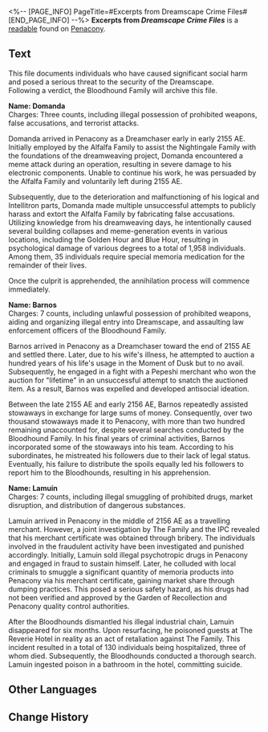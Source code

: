 <%-- [PAGE_INFO]
PageTitle=#Excerpts from Dreamscape Crime Files#
[END_PAGE_INFO] --%>
{{Readable Infobox
|id           = 339
|partIds      = 190616
|title        = Excerpts from ''Dreamscape Crime Files''
|image        = Item Penacony Readable 3.png
|world        = Penacony
|parts        = 1
|author       = <!--to be added-->
|description  = Criminal files archived by the Bloodhound Family, documenting some Dreamchaser crimes with particularly heinous influences.
|part1        = Excerpts from ''Dreamscape Crime Files''
|source1      = {{cx|Source missing}}
|characters   = 
|factions     = Interastral Peace Corporation; Penacony; Pepeshi; The Family
}}
'''Excerpts from ''Dreamscape Crime Files''''' is a [[readable]] found on [[Penacony]].
<!--
==Location==
{{Map Embed|<map name>|<marker id>}}
-->
==Text==
This file documents individuals who have caused significant social harm and posed a serious threat to the security of the Dreamscape.<br />
Following a verdict, the Bloodhound Family will archive this file.

'''Name: Domanda'''<br />
Charges: Three counts, including illegal possession of prohibited weapons, false accusations, and terrorist attacks.

Domanda arrived in Penacony as a Dreamchaser early in early 2155 AE. Initially employed by the Alfalfa Family to assist the Nightingale Family with the foundations of the dreamweaving project, Domanda encountered a meme attack during an operation, resulting in severe damage to his electronic components. Unable to continue his work, he was persuaded by the Alfalfa Family and voluntarily left during 2155 AE.

Subsequently, due to the deterioration and malfunctioning of his logical and Intellitron parts, Domanda made multiple unsuccessful attempts to publicly harass and extort the Alfalfa Family by fabricating false accusations. Utilizing knowledge from his dreamweaving days, he intentionally caused several building collapses and meme-generation events in various locations, including the Golden Hour and Blue Hour, resulting in psychological damage of various degrees to a total of 1,958 individuals. Among them, 35 individuals require special memoria medication for the remainder of their lives.

Once the culprit is apprehended, the annihilation process will commence immediately.


'''Name: Barnos'''<br />
Charges: 7 counts, including unlawful possession of prohibited weapons, aiding and organizing illegal entry into Dreamscape, and assaulting law enforcement officers of the Bloodhound Family.

Barnos arrived in Penacony as a Dreamchaser toward the end of 2155 AE and settled there. Later, due to his wife's illness, he attempted to auction a hundred years of his life's usage in the Moment of Dusk but to no avail. Subsequently, he engaged in a fight with a Pepeshi merchant who won the auction for "lifetime" in an unsuccessful attempt to snatch the auctioned item. As a result, Barnos was expelled and developed antisocial ideation.

Between the late 2155 AE and early 2156 AE, Barnos repeatedly assisted stowaways in exchange for large sums of money. Consequently, over two thousand stowaways made it to Penacony, with more than two hundred remaining unaccounted for, despite several searches conducted by the Bloodhound Family. In his final years of criminal activities, Barnos incorporated some of the stowaways into his team. According to his subordinates, he mistreated his followers due to their lack of legal status. Eventually, his failure to distribute the spoils equally led his followers to report him to the Bloodhounds, resulting in his apprehension.


'''Name: Lamuin'''<br />
Charges: 7 counts, including illegal smuggling of prohibited drugs, market disruption, and distribution of dangerous substances.

Lamuin arrived in Penacony in the middle of 2156 AE as a travelling merchant. However, a joint investigation by The Family and the IPC revealed that his merchant certificate was obtained through bribery. The individuals involved in the fraudulent activity have been investigated and punished accordingly. Initially, Lamuin sold illegal psychotropic drugs in Penacony and engaged in fraud to sustain himself. Later, he colluded with local criminals to smuggle a significant quantity of memoria products into Penacony via his merchant certificate, gaining market share through dumping practices. This posed a serious safety hazard, as his drugs had not been verified and approved by the Garden of Recollection and Penacony quality control authorities.

After the Bloodhounds dismantled his illegal industrial chain, Lamuin disappeared for six months. Upon resurfacing, he poisoned guests at The Reverie Hotel in reality as an act of retaliation against The Family. This incident resulted in a total of 130 individuals being hospitalized, three of whom died. Subsequently, the Bloodhounds conducted a thorough search. Lamuin ingested poison in a bathroom in the hotel, committing suicide.

<!--
==Trivia==
* 
-->
==Other Languages==
{{Other Languages
|en   = Excerpts from ''Dreamscape Crime Files''
|zhs  = 《梦境犯罪档案》节选
|zht  = 《夢境犯罪檔案》節選
|ja   = 『夢境犯罪アーカイブ』抜粋
|ko   = ≪꿈세계 범죄 파일≫ 발췌
|es   = Extractos de «Expedientes de crímenes del paisaje onírico»
|fr   = Extrait des ''archives criminelles du Pays des rêves''
|ru   = Выдержки из «Криминального досье Мира грёз»
|th   = เนื้อหาที่ตัดมาจาก "เอกสารอาชญากรรมในแดนฝัน"
|vi   = Trích Đoạn "Hồ Sơ Tội Phạm Cõi Mộng"
|de   = Auszüge aus den „Fallakten der Traumlandschaft“
|id   = Kutipan "Arsip Kriminal Dunia Mimpi"
|pt   = Trechos dos Arquivos de Crime do Mundonírico
}}

==Change History==
{{Change History|2.1}}